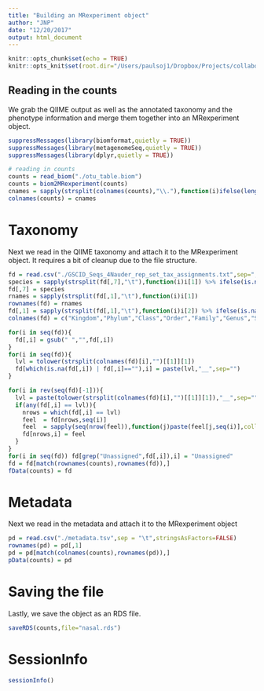 ```yaml
---
title: "Building an MRexperiment object"
author: "JNP"
date: "12/20/2017"
output: html_document
---
```


```r
knitr::opts_chunk$set(echo = TRUE)
knitr::opts_knit$set(root.dir="/Users/paulsoj1/Dropbox/Projects/collaborations/nasalMicrobiome/forWorkflowr")
```

## Reading in the counts

We grab the QIIME output as well as the annotated taxonomy and the phenotype information and merge them together into an MRexperiment object.

```r
suppressMessages(library(biomformat,quietly = TRUE))
suppressMessages(library(metagenomeSeq,quietly = TRUE))
suppressMessages(library(dplyr,quietly = TRUE))

# reading in counts
counts = read_biom("./otu_table.biom")
counts = biom2MRexperiment(counts)
cnames = sapply(strsplit(colnames(counts),"\\."),function(i)ifelse(length(i)>1,i[2],i[1]))
colnames(counts) = cnames
```

# Taxonomy

Next we read in the QIIME taxonomy and attach it to the MRexperiment object. It requires a bit of cleanup due to the file structure.
```r
fd = read.csv("./GSCID_Seqs_4Nauder_rep_set_tax_assignments.txt",sep=";",stringsAsFactors=FALSE,header=FALSE)
species = sapply(strsplit(fd[,7],"\t"),function(i)i[1]) %>% ifelse(is.na(.),yes=" s__",no=.)
fd[,7] = species
rnames = sapply(strsplit(fd[,1],"\t"),function(i)i[1])
rownames(fd) = rnames
fd[,1] = sapply(strsplit(fd[,1],"\t"),function(i)i[2]) %>% ifelse(is.na(.),yes=" Unassigned",no=.)
colnames(fd) = c("Kingdom","Phylum","Class","Order","Family","Genus","Species")

for(i in seq(fd)){
  fd[,i] = gsub(" ","",fd[,i])
}
for(i in seq(fd)){
  lvl = tolower(strsplit(colnames(fd)[i],"")[[1]][1])
  fd[which(is.na(fd[,i]) | fd[,i]==""),i] = paste(lvl,"__",sep="")
}

for(i in rev(seq(fd)[-1])){
  lvl = paste(tolower(strsplit(colnames(fd)[i],"")[[1]][1]),"__",sep="")
  if(any(fd[,i] == lvl)){
    nrows = which(fd[,i] == lvl)
    feel  = fd[nrows,seq(i)]
    feel  = sapply(seq(nrow(feel)),function(j)paste(feel[j,seq(i)],collapse=";"))
    fd[nrows,i] = feel
  }
}
for(i in seq(fd)) fd[grep("Unassigned",fd[,i]),i] = "Unassigned"
fd = fd[match(rownames(counts),rownames(fd)),]
fData(counts) = fd
```

# Metadata

Next we read in the metadata and attach it to the MRexperiment object

```r
pd = read.csv("./metadata.tsv",sep = "\t",stringsAsFactors=FALSE)
rownames(pd) = pd[,1]
pd = pd[match(colnames(counts),rownames(pd)),]
pData(counts) = pd
```

# Saving the file

Lastly, we save the object as an RDS file.

```r
saveRDS(counts,file="nasal.rds")
```

# SessionInfo

```r
sessionInfo()
```